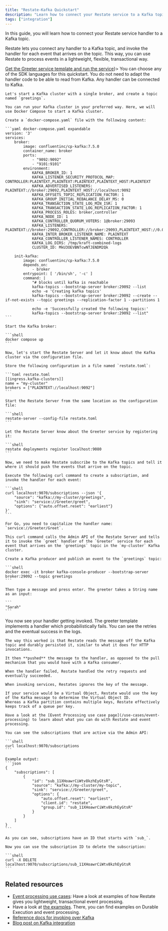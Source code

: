 ```yaml
---
title: "Restate-Kafka Quickstart"
description: "Learn how to connect your Restate service to a Kafka topic."
tags: ["integration"]
---
```


In this guide, you will learn how to connect your Restate service handler to a Kafka topic.

Restate lets you connect any handler to a Kafka topic, and invoke the handler for each event that arrives on the topic.
This way, you can use Restate to process events in a lightweight, flexible, transactional way.

<Steps>
<Step title={<span><a href={"/get_started/quickstart"}>Get the Greeter service template and run the service</a></span>}>
    You can choose any of the SDK languages for this quickstart.
    You do not need to adapt the handler code to be able to read from Kafka.
    Any handler can be connected to Kafka.

</Step>
<Step title={"Start the Kafka cluster"}>

    Let's start a Kafka cluster with a single broker, and create a topic named `greetings`.

    You can run your Kafka cluster in your preferred way. Here, we will use Docker Compose to start a Kafka cluster.

    Create a `docker-compose.yaml` file with the following content:

    ```yaml docker-compose.yaml expandable
    version: '3'
    services:
        broker:
            image: confluentinc/cp-kafka:7.5.0
            container_name: broker
            ports:
                - "9092:9092"
                - "9101:9101"
            environment:
                KAFKA_BROKER_ID: 1
                KAFKA_LISTENER_SECURITY_PROTOCOL_MAP: CONTROLLER:PLAINTEXT,PLAINTEXT:PLAINTEXT,PLAINTEXT_HOST:PLAINTEXT
                KAFKA_ADVERTISED_LISTENERS: PLAINTEXT://broker:29092,PLAINTEXT_HOST://localhost:9092
                KAFKA_OFFSETS_TOPIC_REPLICATION_FACTOR: 1
                KAFKA_GROUP_INITIAL_REBALANCE_DELAY_MS: 0
                KAFKA_TRANSACTION_STATE_LOG_MIN_ISR: 1
                KAFKA_TRANSACTION_STATE_LOG_REPLICATION_FACTOR: 1
                KAFKA_PROCESS_ROLES: broker,controller
                KAFKA_NODE_ID: 1
                KAFKA_CONTROLLER_QUORUM_VOTERS: 1@broker:29093
                KAFKA_LISTENERS: PLAINTEXT://broker:29092,CONTROLLER://broker:29093,PLAINTEXT_HOST://0.0.0.0:9092
                KAFKA_INTER_BROKER_LISTENER_NAME: PLAINTEXT
                KAFKA_CONTROLLER_LISTENER_NAMES: CONTROLLER
                KAFKA_LOG_DIRS: /tmp/kraft-combined-logs
                CLUSTER_ID: MkU3OEVBNTcwNTJENDM2Qk

        init-kafka:
            image: confluentinc/cp-kafka:7.5.0
            depends_on:
                - broker
            entrypoint: [ '/bin/sh', '-c' ]
            command: |
                "# blocks until kafka is reachable
                kafka-topics --bootstrap-server broker:29092 --list
                echo -e 'Creating kafka topics'
                kafka-topics --bootstrap-server broker:29092 --create --if-not-exists --topic greetings --replication-factor 1 --partitions 1

                echo -e 'Successfully created the following topics:'
                kafka-topics --bootstrap-server broker:29092 --list"
    ```

    Start the Kafka broker:

    ```shell
    docker compose up
    ```
</Step>
<Step title={"Running Restate Server"}>

    Now, let's start the Restate Server and let it know about the Kafka cluster via the configuration file.

    Store the following configuration in a file named `restate.toml`:

    ```toml restate.toml
    [[ingress.kafka-clusters]]
    name = "my-cluster"
    brokers = ["PLAINTEXT://localhost:9092"]
    ```

    Start the Restate Server from the same location as the configuration file:

    ```shell
    restate-server --config-file restate.toml
    ```
</Step>
<Step title={"Register the service"}>

    Let the Restate Server know about the Greeter service by registering it:

    ```shell
    restate deployments register localhost:9080
    ```
</Step>
<Step title={"Connect the handler to the topic"}>

    Now, we need to make Restate subscribe to the Kafka topics and tell it where it should push the events that arrive on the topic.

    Execute the following curl command to create a subscription, and invoke the handler for each event:

    ```shell
    curl localhost:9070/subscriptions --json '{
        "source": "kafka://my-cluster/greetings",
        "sink": "service://Greeter/greet",
        "options": {"auto.offset.reset": "earliest"}
    }'
    ```

    For Go, you need to capitalize the handler name: `service://Greeter/Greet`.

    This curl command calls the Admin API of the Restate Server and tells it to invoke the `greet` handler of the `Greeter` service for each event that arrives on the `greetings` topic in the `my-cluster` Kafka cluster.
</Step>
<Step title={"Invoke the handler by publishing an event"}>

    Create a Kafka producer and publish an event to the `greetings` topic:

    ```shell
    docker exec -it broker kafka-console-producer --bootstrap-server broker:29092 --topic greetings
    ```

    Then type a message and press enter. The greeter takes a String name as an input:

    ```
    "Sarah"
    ```

</Step>
<Step stepLabel="🥳" title={"We invoked a Restate service over Kafka"}>
    You now see your handler getting invoked. The greeter template implements a handler which probabilistically fails.
    You can see the retries and the eventual success in the logs.

    The way this worked is that Restate reads the message off the Kafka topic and durably persisted it, similar to what it does for HTTP invocations.

    It then **pushed** the message to the handler, as opposed to the pull mechanism that you would have with a Kafka consumer.

    When the handler failed, Restate handled the retry requests and eventually succeeded.

    When invoking services, Restates ignores the key of the message.

    If your service would be a Virtual Object, Restate would use the key of the Kafka message to determine the Virtual Object ID.
    Whereas a Kafka partition contains multiple keys, Restate effectively keeps track of a queue per key.

    Have a look at the [Event Processing use case page](/use-cases/event-processing) to learn about what you can do with Restate and event processing.

</Step>
<Step title={"Cleanup: removing the subscription"}>

    You can see the subscriptions that are active via the Admin API:

    ```shell
    curl localhost:9070/subscriptions
    ```

    Example output:
    ```json
    {
        "subscriptions": [
            {
                "id": "sub_11XHoawrCiWtv8kzhEyGtsR",
                "source": "kafka://my-cluster/my-topic",
                "sink": "service://Greeter/greet",
                "options": {
                    "auto.offset.reset": "earliest",
                    "client.id": "restate",
                    "group.id": "sub_11XHoawrCiWtv8kzhEyGtsR"
                }
            }
        ]
    }
    ```

    As you can see, subscriptions have an ID that starts with `sub_`.

    Now you can use the subscription ID to delete the subscription:

    ```shell
    curl -X DELETE localhost:9070/subscriptions/sub_11XHoawrCiWtv8kzhEyGtsR
    ```
</Step>
</Steps>

## Related resources
- [Event processing use cases](/use-cases/event-processing): Have a look at examples of how Restate gives you lightweight, transactional event processing.
- Have a look at [the examples](https://github.com/restatedev/examples). There, you can find examples on Durable Execution and event processing.
- [Reference docs for invoking over Kafka](/invoke/kafka)
- [Blog post on Kafka integration](https://restate.dev/blog/restate--kafka-event-driven-apps-where-event-driven-is-an-implementation-detail/)